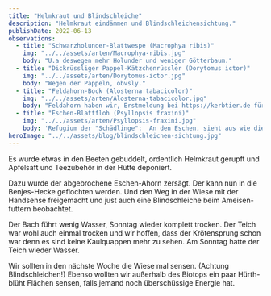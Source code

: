 ```yaml
---
title: "Helmkraut und Blindschleiche"
description: "Helmkraut eindämmen und Blindschleichensichtung."
publishDate: 2022-06-13
observations:
  - title: "Schwarzholunder-Blattwespe (Macrophya ribis)"
    img: "../../assets/arten/Macrophya-ribis.jpg"
    body: "U.a deswegen mehr Holunder und weniger Götterbaum."
  - title: "Dickrüssliger Pappel-Kätzchenrüssler (Dorytomus ictor)"
    img: "../../assets/arten/Dorytomus-ictor.jpg"
    body: "Wegen der Pappeln, obvsly."
  - title: "Feldahorn-Bock (Alosterna tabacicolor)"
    img: "../../assets/arten/Alosterna-tabacicolor.jpg"
    body: "Feldahorn haben wir, Erstmeldung bei https://kerbtier.de für MTB 5007 Köln 😎."
  - title: "Eschen-Blattfloh (Psyllopsis fraxini)"
    img: "../../assets/arten/Psyllopsis-fraxini.jpg"
    body: 'Refugium der "Schädlinge":  An den Eschen, sieht aus wie die Kräuselkrankheit.'
heroImage: "../../assets/blog/blindschleichen-sichtung.jpg"
---
```



Es wurde etwas in den Beeten gebuddelt, ordentlich Helmkraut gerupft und Apfelsaft und Teezubehör in der Hütte deponiert.

Dazu wurde der abgebrochene Eschen-Ahorn zersägt. Der kann nun in die Benjes-Hecke geflochten werden.
Und den Weg in der Wiese mit der Handsense freigemacht und just auch eine Blindschleiche beim Ameisen-futtern beobachtet.

Der Bach führt wenig Wasser, Sonntag wieder komplett trocken.
Der Teich war wohl auch einmal trocken und wir hoffen, dass der Krötensprung schon war denn es sind keine Kaulquappen mehr zu sehen.
Am Sonntag hatte der Teich wieder Wasser.

Wir sollten in den nächste Woche die Wiese mal sensen. (Achtung Blindschleichen!)
Ebenso wollten wir außerhalb des Biotops ein paar Hürth-blüht Flächen sensen, falls jemand noch überschüssige Energie hat.

<Cards observations={frontmatter.observations} />
